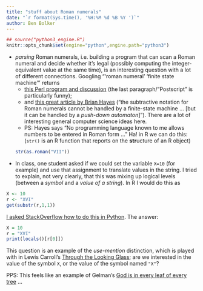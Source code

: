 ```yaml
---
title: "stuff about Roman numerals"
date: "`r format(Sys.time(), '%H:%M %d %B %Y ')`"
author: Ben Bolker
---
```


```r
## source("python3_engine.R")
knitr::opts_chunk$set(engine="python",engine.path="python3")
```

* *parsing* Roman numerals, i.e. building a program that can scan a Roman numeral and decide whether it's legal (possibly computing the integer-equivalent value at the same time), is an interesting question with a lot of different connections. Googling "'roman numeral' 'finite state machine'" returns 
    * [this Perl program and discussion](http://www.perlmonks.org/?node_id=1085793) (the last paragraph/"Postscript" is particularly funny); 
	* and [this great article by Brian Hayes](http://bit-player.org/wp-content/extras/bph-publications/SciAm-1983-12-Hayes-FSA.pdf) ("the subtractive notation for Roman numerals cannot be handled by a finite-state machine ... [but it can be handled by a *push-down automaton*]").  There are a lot of interesting general computer science ideas here.
    * PS: Hayes says "No programming language known to me allows numbers to be entered in Roman form ..."  Ha! in R we can do this: (`str()` is an R function that reports on the **str**ucture of an R object)
```r
str(as.roman("VII"))
```
* In class, one student asked if we could set the variable `X=10` (for example) and use that assignment to translate values in the string.  I tried to explain, not very clearly, that this was mixing up logical levels (between a *symbol* and a *value of a string*).  In R I would do this as
```r
X <- 10
r <- "XVI"
get(substr(r,1,1))
```
[I asked StackOverflow how to do this in Python](http://stackoverflow.com/questions/28245607/python-equivalent-of-get-in-r).  The answer:
```r
X = 10
r = "XVI"
print(locals()[r[0]])
```
This question is an example of the *use-mention* distinction, which is played with in Lewis Carroll's [Through the Looking Glass](https://en.wikipedia.org/wiki/Haddocks%27_Eyes#Naming); are we interested in the value of the symbol `X`, or the value of the symbol named `"X"`?

PPS: This feels like an example of Gelman's [God is in every leaf of every tree](http://andrewgelman.com/2005/10/06/god_is_in_every/) ...



